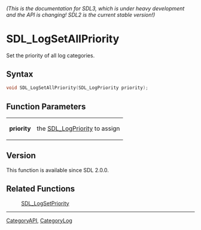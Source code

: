 ====== (This is the documentation for SDL3, which is under heavy development and the API is changing! SDL2 is the current stable version!) ======
= SDL_LogSetAllPriority =

Set the priority of all log categories.

== Syntax ==

<syntaxhighlight lang='c'>
void SDL_LogSetAllPriority(SDL_LogPriority priority);
</syntaxhighlight>

== Function Parameters ==

{|
|'''priority'''
|the [[SDL_LogPriority]] to assign
|}

== Version ==

This function is available since SDL 2.0.0.

== Related Functions ==

:[[SDL_LogSetPriority]]

----
[[CategoryAPI]], [[CategoryLog]]


